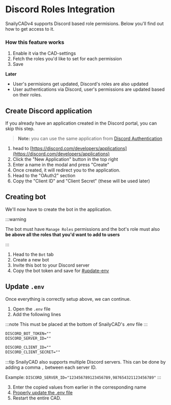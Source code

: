 # Discord Roles Integration

SnailyCADv4 supports Discord based role permisions. Below you'll find out how to get access to it.

### How this feature works

1. Enable it via the CAD-settings
2. Fetch the roles you'd like to set for each permission
3. Save

**Later**

- User's permisions get updated, Discord's roles are also updated
- User authentications via Discord, user's permissions are updated based on their roles.

## Create Discord application

If you already have an application created in the Discord portal, you can skip this step.

> **Note:** you can use the same application from [Discord Authentication](/docs/discord-integration/discord-authentication)

1. head to [https://discord.com/developers/applications](https://discord.com/developers/applications)
2. Click the "New Application" button in the top right
3. Enter a name in the modal and press "Create"
4. Once created, it will redirect you to the application.
5. Head to the "OAuth2" section
6. Copy the "Client ID" and "Client Secret" (these will be used later)

## Creating bot

We'll now have to create the bot in the application.

:::warning

The bot must have `Manage Roles` permissions and the bot's role must also **be above all the roles
that you'd want to add to users**

:::

1. Head to the `Bot` tab
2. Create a new bot
3. Invite this bot to your Discord server
4. Copy the bot token and save for [#update-env](#update-env)

## Update `.env`

Once everything is correctly setup above, we can continue.

1. Open the `.env` file
2. Add the following lines

:::note
This must be placed at the bottom of SnailyCAD's .env file
:::

```txt
DISCORD_BOT_TOKEN=""
DISCORD_SERVER_ID=""

DISCORD_CLIENT_ID=""
DISCORD_CLIENT_SECRET=""
```

:::tip
SnailyCAD also supports multiple Discord servers. This can be done by adding a comma `,` between each server ID.

Example: `DISCORD_SERVER_ID="123456789123456789,987654321123456789"`
:::

3. Enter the copied values from earlier in the corresponding name
4. [Properly update the .env file](/docs/guides/env/how-to-properly-update-env)
5. Restart the entire CAD.
